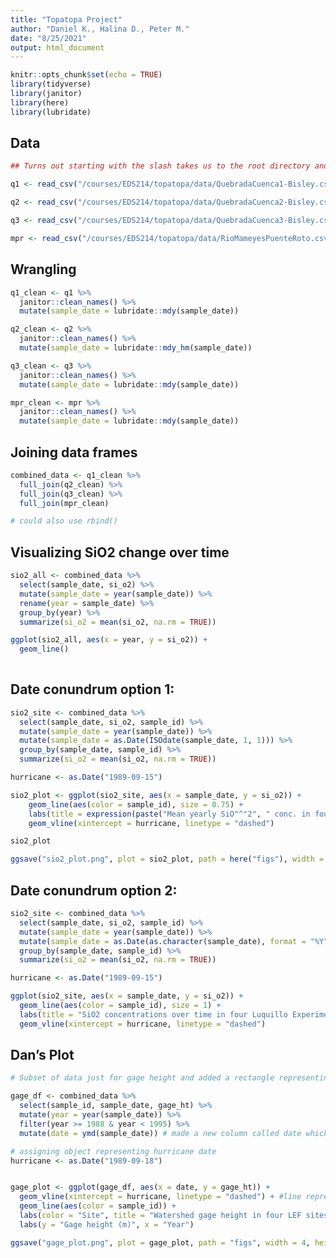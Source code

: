```yaml
---
title: "Topatopa Project"
author: "Daniel K., Halina D., Peter M."
date: "8/25/2021"
output: html_document
---
```


```r
knitr::opts_chunk$set(echo = TRUE)
library(tidyverse)
library(janitor)
library(here)
library(lubridate)
```

## Data 

```r
## Turns out starting with the slash takes us to the root directory and we can go down the file path from there... getting the dot dots to work was cool too though.

q1 <- read_csv("/courses/EDS214/topatopa/data/QuebradaCuenca1-Bisley.csv", na = c("-9999", ""))

q2 <- read_csv("/courses/EDS214/topatopa/data/QuebradaCuenca2-Bisley.csv", na = c("-9999", ""))

q3 <- read_csv("/courses/EDS214/topatopa/data/QuebradaCuenca3-Bisley.csv", na = c("-9999", ""))

mpr <- read_csv("/courses/EDS214/topatopa/data/RioMameyesPuenteRoto.csv", na = c("-9999", ""))
```

## Wrangling

```r
q1_clean <- q1 %>%
  janitor::clean_names() %>% 
  mutate(sample_date = lubridate::mdy(sample_date)) 

q2_clean <- q2 %>%
  janitor::clean_names() %>% 
  mutate(sample_date = lubridate::mdy_hm(sample_date)) 

q3_clean <- q3 %>%
  janitor::clean_names() %>% 
  mutate(sample_date = lubridate::mdy(sample_date)) 

mpr_clean <- mpr %>%
  janitor::clean_names() %>% 
  mutate(sample_date = lubridate::mdy(sample_date)) 
```

## Joining data frames

```r
combined_data <- q1_clean %>% 
  full_join(q2_clean) %>% 
  full_join(q3_clean) %>% 
  full_join(mpr_clean)

# could also use rbind()
```


## Visualizing SiO2 change over time

```r
sio2_all <- combined_data %>% 
  select(sample_date, si_o2) %>% 
  mutate(sample_date = year(sample_date)) %>% 
  rename(year = sample_date) %>% 
  group_by(year) %>% 
  summarize(si_o2 = mean(si_o2, na.rm = TRUE))

ggplot(sio2_all, aes(x = year, y = si_o2)) +
  geom_line()
  
```

## Date conundrum option 1:

```r
sio2_site <- combined_data %>% 
  select(sample_date, si_o2, sample_id) %>% 
  mutate(sample_date = year(sample_date)) %>%
  mutate(sample_date = as.Date(ISOdate(sample_date, 1, 1))) %>% 
  group_by(sample_date, sample_id) %>%
  summarize(si_o2 = mean(si_o2, na.rm = TRUE))

hurricane <- as.Date("1989-09-15")

sio2_plot <- ggplot(sio2_site, aes(x = sample_date, y = si_o2)) +
    geom_line(aes(color = sample_id), size = 0.75) +
    labs(title = expression(paste("Mean yearly SiO"^"2", " conc. in four LEF sites")), x = "Year", y = expression(paste("SiO"^"2", "(mg/L"^"-1", ")")), color = "Site") +
    geom_vline(xintercept = hurricane, linetype = "dashed")

sio2_plot

ggsave("sio2_plot.png", plot = sio2_plot, path = here("figs"), width = 4, height = 2)
```

## Date conundrum option 2:

```r
sio2_site <- combined_data %>% 
  select(sample_date, si_o2, sample_id) %>% 
  mutate(sample_date = year(sample_date)) %>%
  mutate(sample_date = as.Date(as.character(sample_date), format = "%Y")) %>% 
  group_by(sample_date, sample_id) %>%
  summarize(si_o2 = mean(si_o2, na.rm = TRUE))

hurricane <- as.Date("1989-09-15")

ggplot(sio2_site, aes(x = sample_date, y = si_o2)) +
  geom_line(aes(color = sample_id), size = 1) +
  labs(title = "SiO2 concentrations over time in four Luquillo Experimental \n Forest watershed study sites") +
  geom_vline(xintercept = hurricane, linetype = "dashed")
```


## Dan's Plot

```r
# Subset of data just for gage height and added a rectangle representing when the hurricane hit

gage_df <- combined_data %>% 
  select(sample_id, sample_date, gage_ht) %>% 
  mutate(year = year(sample_date)) %>% 
  filter(year >= 1988 & year < 1995) %>% 
  mutate(date = ymd(sample_date)) # made a new column called date which is class date

# assigning object representing hurricane date
hurricane <- as.Date("1989-09-18")


gage_plot <- ggplot(gage_df, aes(x = date, y = gage_ht)) +
  geom_vline(xintercept = hurricane, linetype = "dashed") + #line representing hurricane
  geom_line(aes(color = sample_id)) +
  labs(color = "Site", title = "Watershed gage height in four LEF sites") +
  labs(y = "Gage height (m)", x = "Year")

ggsave("gage_plot.png", plot = gage_plot, path = "figs", width = 4, height = 2)
```

